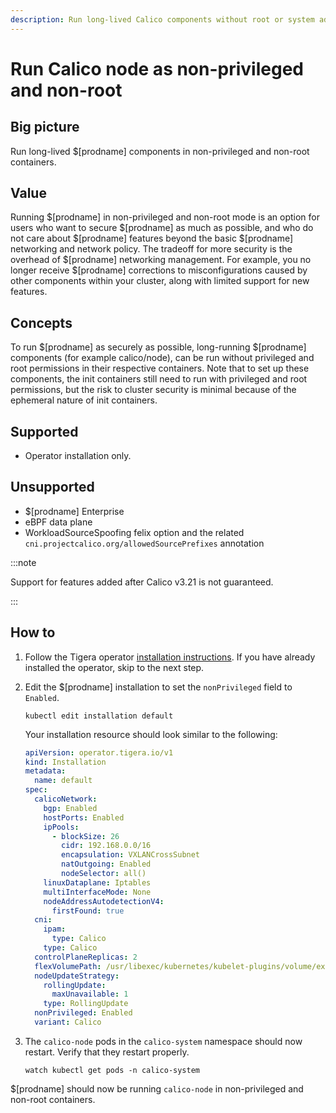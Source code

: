 ```yaml
---
description: Run long-lived Calico components without root or system admin privileges.
---
```


# Run Calico node as non-privileged and non-root

## Big picture

Run long-lived $[prodname] components in non-privileged and non-root containers.

## Value

Running $[prodname] in non-privileged and non-root mode is an option for users who
want to secure $[prodname] as much as possible, and who do not care about
$[prodname] features beyond the basic $[prodname] networking and network policy.
The tradeoff for more security is the overhead of $[prodname] networking management.
For example, you no longer receive $[prodname] corrections to misconfigurations caused
by other components within your cluster, along with limited support for new features.

## Concepts

To run $[prodname] as securely as possible, long-running $[prodname] components
(for example calico/node), can be run without privileged and root permissions in their respective
containers. Note that to set up these components, the init containers still need to run with
privileged and root permissions, but the risk to cluster security is minimal because of the
ephemeral nature of init containers.

## Supported

- Operator installation only.

## Unsupported

- $[prodname] Enterprise
- eBPF data plane
- WorkloadSourceSpoofing felix option and the related `cni.projectcalico.org/allowedSourcePrefixes` annotation

:::note

Support for features added after Calico v3.21 is not guaranteed.

:::

## How to

1. Follow the Tigera operator [installation instructions](../getting-started/kubernetes/quickstart.mdx).
   If you have already installed the operator, skip to the next step.

1. Edit the $[prodname] installation to set the `nonPrivileged` field to `Enabled`.

   ```
   kubectl edit installation default
   ```

   Your installation resource should look similar to the following:

   ```yaml
   apiVersion: operator.tigera.io/v1
   kind: Installation
   metadata:
     name: default
   spec:
     calicoNetwork:
       bgp: Enabled
       hostPorts: Enabled
       ipPools:
         - blockSize: 26
           cidr: 192.168.0.0/16
           encapsulation: VXLANCrossSubnet
           natOutgoing: Enabled
           nodeSelector: all()
       linuxDataplane: Iptables
       multiInterfaceMode: None
       nodeAddressAutodetectionV4:
         firstFound: true
     cni:
       ipam:
         type: Calico
       type: Calico
     controlPlaneReplicas: 2
     flexVolumePath: /usr/libexec/kubernetes/kubelet-plugins/volume/exec/
     nodeUpdateStrategy:
       rollingUpdate:
         maxUnavailable: 1
       type: RollingUpdate
     nonPrivileged: Enabled
     variant: Calico
   ```

1. The `calico-node` pods in the `calico-system` namespace should now restart. Verify that they restart properly.
   ```
   watch kubectl get pods -n calico-system
   ```

$[prodname] should now be running `calico-node` in non-privileged and non-root containers.
